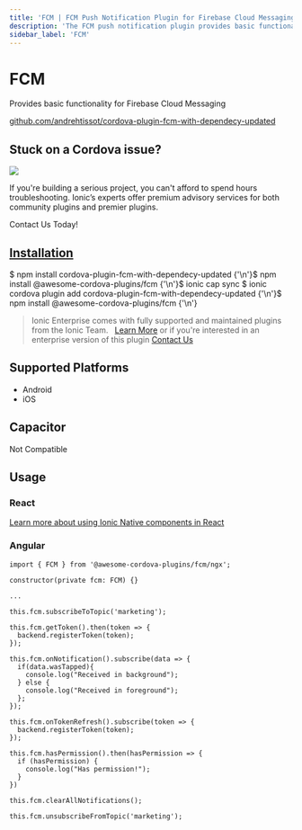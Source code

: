 ```yaml
---
title: 'FCM | FCM Push Notification Plugin for Firebase Cloud Messaging'
description: 'The FCM push notification plugin provides basic functionality for Firebase Cloud Messaging. Read and learn more about the Cordova FCM Plugin for Ionic Apps.'
sidebar_label: 'FCM'
---
```



# FCM

Provides basic functionality for Firebase Cloud Messaging

<p>
  <a href="https://github.com/andrehtissot/cordova-plugin-fcm-with-dependecy-updated" target="_blank" rel="noopener" className="git-link">github.com/andrehtissot/cordova-plugin-fcm-with-dependecy-updated</a>
</p>

<h2>Stuck on a Cordova issue?</h2>
<DocsCard
  className="cordova-ee-card"
  header="Don't waste precious time on plugin issues."
  href="https://ionicframework.com/sales?product_of_interest=Ionic%20Native"
>
  <div>
    <img src="/docs/icons/native-cordova-bot.png" className="cordova-ee-img" />
    <p>If you're building a serious project, you can't afford to spend hours troubleshooting. Ionic’s experts offer premium advisory services for both community plugins and premier plugins.</p>
    <DocsButton className="native-ee-detail">Contact Us Today!</DocsButton>
  </div>
</DocsCard>

<h2 id="installation">
  <a href="#installation">Installation</a>
</h2>
<Tabs
  groupId="runtime"
  defaultValue="Capacitor"
  values={[
    { value: 'Capacitor', label: 'Capacitor' },
    { value: 'Cordova', label: 'Cordova' },
    { value: 'Enterprise', label: 'Enterprise' },
  ]}
>
  <TabItem value="Capacitor">
    <CodeBlock className="language-shell">
      $ npm install cordova-plugin-fcm-with-dependecy-updated {'\n'}$ npm install @awesome-cordova-plugins/fcm {'\n'}$
      ionic cap sync
    </CodeBlock>
  </TabItem>
  <TabItem value="Cordova">
    <CodeBlock className="language-shell">
      $ ionic cordova plugin add cordova-plugin-fcm-with-dependecy-updated {'\n'}$ npm install
      @awesome-cordova-plugins/fcm {'\n'}
    </CodeBlock>
  </TabItem>
  <TabItem value="Enterprise">
    <blockquote>
      Ionic Enterprise comes with fully supported and maintained plugins from the Ionic Team. &nbsp;
      <a className="btn" href="https://ionic.io/docs/premier-plugins">Learn More</a> or if you're interested in an enterprise version of this plugin <a className="btn" href="https://ionicframework.com/sales?product_of_interest=Ionic%20Enterprise%20Engine">Contact Us</a>
    </blockquote>
  </TabItem>
</Tabs>

## Supported Platforms

- Android
- iOS

## Capacitor

Not Compatible

## Usage

### React

[Learn more about using Ionic Native components in React](../native-community.mdx#react)

### Angular

```tsx
import { FCM } from '@awesome-cordova-plugins/fcm/ngx';

constructor(private fcm: FCM) {}

...

this.fcm.subscribeToTopic('marketing');

this.fcm.getToken().then(token => {
  backend.registerToken(token);
});

this.fcm.onNotification().subscribe(data => {
  if(data.wasTapped){
    console.log("Received in background");
  } else {
    console.log("Received in foreground");
  };
});

this.fcm.onTokenRefresh().subscribe(token => {
  backend.registerToken(token);
});

this.fcm.hasPermission().then(hasPermission => {
  if (hasPermission) {
    console.log("Has permission!");
  }
})

this.fcm.clearAllNotifications();

this.fcm.unsubscribeFromTopic('marketing');

```
